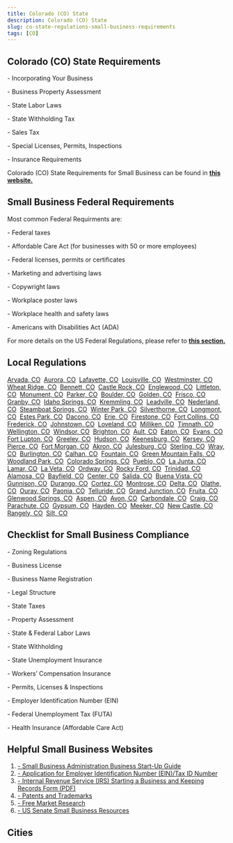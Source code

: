 ```yaml
---
title: Colorado (CO) State
description: Colorado (CO) State
slug: co-state-regulations-small-business-requirements
tags: [CO]
---
```



<PostMeta category="business-compliance" />

**Colorado (CO) State Requirements**
------------------------------------

\- Incorporating Your Business

\- Business Property Assessment

\- State Labor Laws

\- State Withholding Tax

\- Sales Tax

\- Special Licenses, Permits, Inspections

\- Insurance Requirements

Colorado (CO) State Requirements for Small Business can be found in **[this website.](https://www.sos.state.co.us/pubs/business/businessChecklist.html)**

**Small Business Federal Requirements**
---------------------------------------

Most common Federal Requirments are:

\- Federal taxes

\- Affordable Care Act (for businesses with 50 or more employees)

\- Federal licenses, permits or certificates

\- Marketing and advertising laws

\- Copywright laws

\- Workplace poster laws

\- Workplace health and safety laws

\- Americans with Disabilities Act (ADA)

For more details on the US Federal Regulations, please refer to **[this section.](../federal-regulations/)**

Local Regulations
------------------------
[Arvada, CO](/arvada-co-small-business-requirements)  [Aurora, CO](/aurora-co-small-business-requirements)  [Lafayette, CO](/lafayette-co-small-business-requirements)  [Louisville, CO](/louisville-co-small-business-requirements)  [Westminster, CO](/westminster-co-small-business-requirements)  [Wheat Ridge, CO](/wheatridge-co-small-business-requirements)  [Bennett, CO](/bennett-co-small-business-requirements)  [Castle Rock, CO](/castlerock-co-small-business-requirements)  [Englewood, CO](/englewood-co-small-business-requirements)  [Littleton, CO](/littleton-co-small-business-requirements)  [Monument, CO](/monument-co-small-business-requirements)  [Parker, CO](/parker-co-small-business-requirements)  [Boulder, CO](/boulder-co-small-business-requirements)  [Golden, CO](/golden-co-small-business-requirements)  [Frisco, CO](/frisco-co-small-business-requirements)  [Granby, CO](/granby-co-small-business-requirements)  [Idaho Springs, CO](/idahosprings-co-small-business-requirements)  [Kremmling, CO](/kremmling-co-small-business-requirements)  [Leadville, CO](/leadville-co-small-business-requirements)  [Nederland, CO](/nederland-co-small-business-requirements)  [Steamboat Springs, CO](/steamboatsprings-co-small-business-requirements)  [Winter Park, CO](/winterpark-co-small-business-requirements)  [Silverthorne, CO](/silverthorne-co-small-business-requirements)  [Longmont, CO](/longmont-co-small-business-requirements)  [Estes Park, CO](/estespark-co-small-business-requirements)  [Dacono, CO](/dacono-co-small-business-requirements)  [Erie, CO](/erie-co-small-business-requirements)  [Firestone, CO](/firestone-co-small-business-requirements)  [Fort Collins, CO](/fortcollins-co-small-business-requirements)  [Frederick, CO](/frederick-co-small-business-requirements)  [Johnstown, CO](/johnstown-co-small-business-requirements)  [Loveland, CO](/loveland-co-small-business-requirements)  [Milliken, CO](/milliken-co-small-business-requirements)  [Timnath, CO](/timnath-co-small-business-requirements)  [Wellington, CO](/wellington-co-small-business-requirements)  [Windsor, CO](/windsor-co-small-business-requirements)  [Brighton, CO](/brighton-co-small-business-requirements)  [Ault, CO](/ault-co-small-business-requirements)  [Eaton, CO](/eaton-co-small-business-requirements)  [Evans, CO](/evans-co-small-business-requirements)  [Fort Lupton, CO](/fortlupton-co-small-business-requirements)  [Greeley, CO](/greeley-co-small-business-requirements)  [Hudson, CO](/hudson-co-small-business-requirements)  [Keenesburg, CO](/keenesburg-co-small-business-requirements)  [Kersey, CO](/kersey-co-small-business-requirements)  [Pierce, CO](/pierce-co-small-business-requirements)  [Fort Morgan, CO](/fortmorgan-co-small-business-requirements)  [Akron, CO](/akron-co-small-business-requirements)  [Julesburg, CO](/julesburg-co-small-business-requirements)  [Sterling, CO](/sterling-co-small-business-requirements)  [Wray, CO](/wray-co-small-business-requirements)  [Burlington, CO](/burlington-co-small-business-requirements)  [Calhan, CO](/calhan-co-small-business-requirements)  [Fountain, CO](/fountain-co-small-business-requirements)  [Green Mountain Falls, CO](/greenmountainfalls-co-small-business-requirements)  [Woodland Park, CO](/woodlandpark-co-small-business-requirements)  [Colorado Springs, CO](/coloradosprings-co-small-business-requirements)  [Pueblo, CO](/pueblo-co-small-business-requirements)  [La Junta, CO](/lajunta-co-small-business-requirements)  [Lamar, CO](/lamar-co-small-business-requirements)  [La Veta, CO](/laveta-co-small-business-requirements)  [Ordway, CO](/ordway-co-small-business-requirements)  [Rocky Ford, CO](/rockyford-co-small-business-requirements)  [Trinidad, CO](/trinidad-co-small-business-requirements)  [Alamosa, CO](/alamosa-co-small-business-requirements)  [Bayfield, CO](/bayfield-co-small-business-requirements)  [Center, CO](/center-co-small-business-requirements)  [Salida, CO](/salida-co-small-business-requirements)  [Buena Vista, CO](/buenavista-co-small-business-requirements)  [Gunnison, CO](/gunnison-co-small-business-requirements)  [Durango, CO](/durango-co-small-business-requirements)  [Cortez, CO](/cortez-co-small-business-requirements)  [Montrose, CO](/montrose-co-small-business-requirements)  [Delta, CO](/delta-co-small-business-requirements)  [Olathe, CO](/olathe-co-small-business-requirements)  [Ouray, CO](/ouray-co-small-business-requirements)  [Paonia, CO](/paonia-co-small-business-requirements)  [Telluride, CO](/telluride-co-small-business-requirements)  [Grand Junction, CO](/grandjunction-co-small-business-requirements)  [Fruita, CO](/fruita-co-small-business-requirements)  [Glenwood Springs, CO](/glenwoodsprings-co-small-business-requirements)  [Aspen, CO](/aspen-co-small-business-requirements)  [Avon, CO](/avon-co-small-business-requirements)  [Carbondale, CO](/carbondale-co-small-business-requirements)  [Craig, CO](/craig-co-small-business-requirements)  [Parachute, CO](/parachute-co-small-business-requirements)  [Gypsum, CO](/gypsum-co-small-business-requirements)  [Hayden, CO](/hayden-co-small-business-requirements)  [Meeker, CO](/meeker-co-small-business-requirements)  [New Castle, CO](/newcastle-co-small-business-requirements)  [Rangely, CO](/rangely-co-small-business-requirements)  [Silt, CO](/silt-co-small-business-requirements)

Checklist for Small Business Compliance
---------------------------------------

\- Zoning Regulations

\- Business License

\- Business Name Registration

\- Legal Structure

\- State Taxes

\- Property Assessment

\- State & Federal Labor Laws

\- State Withholding

\- State Unemployment Insurance

\- Workers’ Compensation Insurance

\- Permits, Licenses & Inspections

\- Employer Identification Number (EIN)

\- Federal Unemployment Tax (FUTA)

\- Health Insurance (Affordable Care Act)

Helpful Small Business Websites
-------------------------------

1.  [\- Small Business Administration Business Start-Up Guide](https://www.sba.gov/business-guide)
2.  [\- Application for Employer Identification Number (EIN)/Tax ID Number](https://www.irs.gov/businesses/small-businesses-self-employed/apply-for-an-employer-identification-number-ein-online)
3.  [\- Internal Revenue Service (IRS) Starting a Business and Keeping Records Form (PDF)](https://www.irs.gov/pub/irs-pdf/p583.pdf)
4.  [\- Patents and Trademarks](https://www.uspto.gov/)
5.  [\- Free Market Research](https://www.sba.gov/blogs/)
6.  [\- US Senate Small Business Resources](https://www.sbc.senate.gov/public/index.cfm/resources)

Cities
-----------------------------------------

